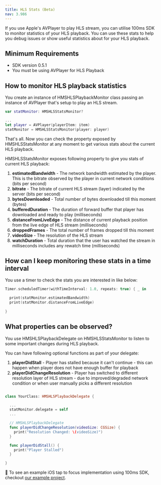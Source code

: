 ```yaml
---
title: HLS Stats (Beta)
nav: 3.986
---
```


If you use Apple's AVPlayer to play HLS stream, you can utilise 100ms SDK to monitor statistics of your HLS playback. You can use these stats to help you debug issues or show useful statistics about for your HLS playback.

## Minimum Requirements

-   SDK version 0.5.1
-   You must be using AVPlayer for HLS Playback

## How to monitor HLS playback statistics

You create an instance of HMSHLSPlaybackMonitor class passing an instance of AVPlayer that's setup to play an HLS stream.

```swift
var statMonitor: HMSHLSStatsMonitor?

...
let player = AVPlayer(playerItem: item)
statMonitor = HMSHLSStatsMonitor(player: player)
  ```

That's all. Now you can check the property exposed by HMSHLSStatsMonitor at any moment to get various stats about the current HLS playback.
  
HMSHLSStatsMonitor exposes following property to give you stats of current HLS playback:

1. **estimatedBandwidth** - The network bandwidth estimated by the player. This is the bitrate observed by the player in current network conditions (bits per second)
2. **bitrate** - The bitrate of current HLS stream (layer) indicated by the server (bits per second)
3. **bytesDownloaded** - Total number of bytes downloaded till this moment (bytes)
4. **bufferedDuration** - The duration of forward buffer that player has downloaded and ready to play (milliseconds)
5. **distanceFromLiveEdge** - The distance of current playback position from the live edge of HLS stream (milliseconds)
6. **droppedFrames** - The total number of frames dropped till this moment
7. **videoSize** - The resolution of the HLS stream
8. **watchDuration** - Total duration that the user has watched the stream in milliseconds includes any rewatch time (milliseconds)

## How can I keep monitoring these stats in a time interval

You use a timer to check the stats you are interested in like below:

```swift
Timer.scheduledTimer(withTimeInterval: 1.0, repeats: true) { _ in

  print(statMonitor.estimatedBandwidth)
  print(statMonitor.distanceFromLiveEdge)
  
}
  ```

## What properties can be observed?

You use HMSHLSPlaybackDelegate on HMSHLSStatsMonitor to listen to some important changes during HLS playback.

You can have following optional functions as part of your delegate:

1. **playerDidStall** - Player has stalled because it can't continue - this can happen when player does not have enough buffer for playback
2. **playerDidChangeResolution** - Player has switched to different resolution layer of HLS stream - due to improved/degraded network condition or when user manually picks a different resolution

```swift

class YourClass: HMSHLSPlaybackDelegate {

  ...
  statMonitor.delegate = self
  ...

  // HMSHLSPlaybackDelegate
  func playerDidChangeResolution(videoSize: CGSize) {
    print("Resolution Changed: \(videoSize)")
  }

  func playerDidStall() {
    print("Player Stalled")
  }

}

  ```

👀 To see an example iOS tap to focus implementation using 100ms SDK, checkout [our example project](https://github.com/100mslive/100ms-ios-sdk/tree/main/Example).
